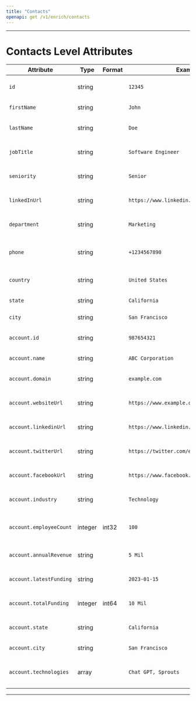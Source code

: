 ```yaml
---
title: "Contacts"
openapi: get /v1/enrich/contacts
---
```

---
# Contacts Level Attributes
| Attribute                   | Type    | Format | Example              | Description                                       |
|-----------------------------|---------|--------|----------------------|---------------------------------------------------|
| `id`                        | string  |        | `12345`              | Unique identifier associated with a record.        |
| `firstName`                 | string  |        | `John`               | First name of an individual.                       |
| `lastName`                  | string  |        | `Doe`                | Last name or surname of an individual.             |
| `jobTitle`                  | string  |        | `Software Engineer`  | Job or professional title/position.                |
| `seniority`                 | string  |        | `Senior`             | Level of seniority or rank within an organization. |
| `linkedInUrl`               | string  |        | `https://www.linkedin.com/in/johndoe` | URL pointing to an individual's LinkedIn profile.  |
| `department`                | string  |        | `Marketing`          | Department or division within an organization.     |
| `phone`                     | string  |        | `+1234567890`        | Phone number associated with an individual/contact.|
| `country`                   | string  |        | `United States`      | Country of residence or origin.                    |
| `state`                     | string  |        | `California`         | State or region within a country.                  |
| `city`                      | string  |        | `San Francisco`      | City where an individual resides.                  |
| `account.id`                | string  |        | `987654321`          | Unique identifier associated with the account.     |
| `account.name`              | string  |        | `ABC Corporation`    | Name of the account.                               |
| `account.domain`            | string  |        | `example.com`        | Domain associated with the account.                |
| `account.websiteUrl`        | string  |        | `https://www.example.com` | URL of the account's website.              |
| `account.linkedinUrl`       | string  |        | `https://www.linkedin.com/company/example` | URL pointing to the account's LinkedIn page.       |
| `account.twitterUrl`        | string  |        | `https://twitter.com/example` | URL pointing to the account's Twitter profile.     |
| `account.facebookUrl`       | string  |        | `https://www.facebook.com/example` | URL pointing to the account's Facebook page.  |
| `account.industry`          | string  |        | `Technology`         | Industry or sector associated with the account.    |
| `account.employeeCount`     | integer | int32  | `100`                | Number of employees working for the account.       |
| `account.annualRevenue`     | string  |        | `5 Mil`              | Annual revenue associated with the account.        |
| `account.latestFunding`     | string  |        | `2023-01-15`         | Information about the latest funding of the account|
| `account.totalFunding`      | integer | int64  | `10 Mil`             | Total funding received by the account.             |
| `account.state`             | string  |        | `California`         | State or region associated with the account.       |
| `account.city`              | string  |        | `San Francisco`      | City associated with the account.                  |
| `account.technologies`      | array   |        | `Chat GPT, Sprouts`  | Array of technologies associated with the account. |

---